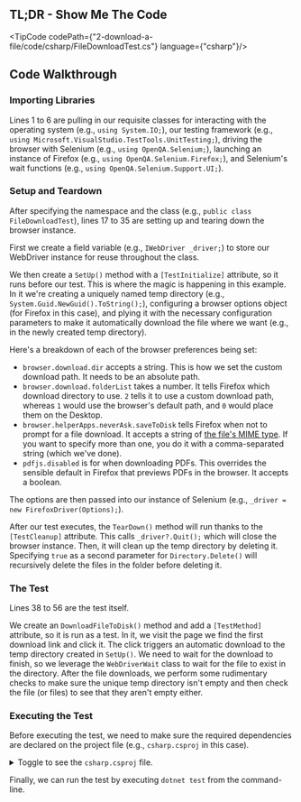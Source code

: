 
## TL;DR - Show Me The Code

<TipCode codePath={"2-download-a-file/code/csharp/FileDownloadTest.cs"} language={"csharp"}/>

## Code Walkthrough

### Importing Libraries

Lines 1 to 6 are pulling in our requisite classes for interacting with the operating system (e.g., `using System.IO;`),
our testing framework (e.g., `using Microsoft.VisualStudio.TestTools.UnitTesting;`), driving the browser with
Selenium (e.g., `using OpenQA.Selenium;`), launching an instance of Firefox
(e.g., `using OpenQA.Selenium.Firefox;`), and Selenium's wait functions (e.g., `using OpenQA.Selenium.Support.UI;`).

### Setup and Teardown

After specifying the namespace and the class (e.g., `public class FileDownloadTest`), lines 17 to 35 are setting up and
tearing down the browser instance.

First we create a field variable (e.g., `IWebDriver _driver;`) to store our WebDriver instance for reuse throughout
the class.

We then create a `SetUp()` method with a `[TestInitialize]` attribute, so it runs before our test. This is where the
magic is happening in this example. In it we're creating a uniquely named temp directory
(e.g., `System.Guid.NewGuid().ToString();`), configuring a browser options object (for Firefox in this case), and
plying it with the necessary configuration parameters to make it automatically download the file where we want
(e.g., in the newly created temp directory).

Here's a breakdown of each of the browser preferences being set:

- `browser.download.dir` accepts a string. This is how we set the custom download path. It needs to be an absolute path.
- `browser.download.folderList` takes a number. It tells Firefox which download directory to use. `2` tells it to use
a custom download path, whereas `1` would use the browser's default path, and `0` would place them on the Desktop.
- `browser.helperApps.neverAsk.saveToDisk` tells Firefox when not to prompt for a file download. It accepts a string
of [the file's MIME type](http://en.wikipedia.org/wiki/Internet_media_type). If you want to specify more than one, you do it with a comma-separated string (which
we've done).
- `pdfjs.disabled` is for when downloading PDFs. This overrides the sensible default in Firefox that previews PDFs in
the browser. It accepts a boolean.

The options are then passed into our instance of Selenium (e.g., `_driver = new FirefoxDriver(Options);`).

After our test executes, the `TearDown()` method will run thanks to the `[TestCleanup]` attribute. This
calls `_driver?.Quit();` which will close the browser instance. Then, it will clean up the temp directory by deleting
it. Specifying `true` as a second parameter for `Directory.Delete()` will recursively delete the files in the folder
before deleting it.

### The Test

Lines 38 to 56 are the test itself.

We create an `DownloadFileToDisk()` method and add a `[TestMethod]` attribute, so it is run as a test. In it, we visit
the page we find the first download link and click it. The click triggers an automatic download to the temp directory
created in `SetUp()`. We need to wait for the download to finish, so we leverage the `WebDriverWait` class to wait for
the file to exist in the directory. After the file downloads, we perform some rudimentary checks to make sure the
unique temp directory isn't empty and then check the file (or files) to see that they aren't empty either.

### Executing the Test

Before executing the test, we need to make sure the required dependencies are declared on the project file (e.g.,
`csharp.csproj` in this case).

<details>
    <summary>Toggle to see the <code>csharp.csproj</code> file.</summary>
    <div>
        <TipCode codePath={"2-download-a-file/code/csharp/csharp.csproj"} language={"xml"}/>
    </div>
</details>

Finally, we can run the test by executing `dotnet test` from the command-line.